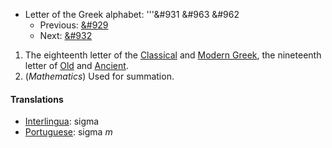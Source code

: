 *Letter of the Greek alphabet: '''&#931 &#963 &#962
**Previous: [[rho|&#929]]
**Next: [[tau|&#932]]

# The eighteenth letter of the [[Classical Greek|Classical]] and [[Modern Greek]], the nineteenth letter of [[Old Greek|Old]] and [[Ancient Greek|Ancient]].
# (''Mathematics'') Used for summation.
==== Translations ====
*[[Interlingua]]: sigma
*[[Portuguese]]: sigma ''m''